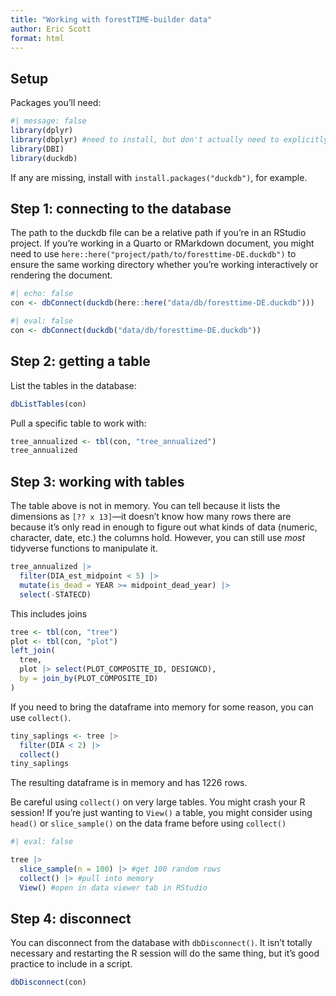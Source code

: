 ```yaml
---
title: "Working with forestTIME-builder data"
author: Eric Scott
format: html
---
```


## Setup

Packages you'll need:

```r
#| message: false
library(dplyr)
library(dbplyr) #need to install, but don't actually need to explicitly load
library(DBI)
library(duckdb)
```

If any are missing, install with `install.packages("duckdb")`, for example.

## Step 1: connecting to the database

::: callout-tip
The path to the duckdb file can be a relative path if you're in an RStudio project.
If you're working in a Quarto or RMarkdown document, you might need to use `here::here("project/path/to/foresttime-DE.duckdb")` to ensure the same working directory whether you're working interactively or rendering the document.
:::

```r
#| echo: false
con <- dbConnect(duckdb(here::here("data/db/foresttime-DE.duckdb")))
```

```r
#| eval: false
con <- dbConnect(duckdb("data/db/foresttime-DE.duckdb"))
```

## Step 2: getting a table

List the tables in the database:

```r
dbListTables(con)
```

Pull a specific table to work with:

```r
tree_annualized <- tbl(con, "tree_annualized")
tree_annualized
```

## Step 3: working with tables

The table above is not in memory.
You can tell because it lists the dimensions as `[?? x 13]`—it doesn't know how many rows there are because it's only read in enough to figure out what kinds of data (numeric, character, date, etc.) the columns hold.
However, you can still use *most* tidyverse functions to manipulate it.

```r
tree_annualized |> 
  filter(DIA_est_midpoint < 5) |> 
  mutate(is_dead = YEAR >= midpoint_dead_year) |> 
  select(-STATECD)
```

This includes joins

```r
tree <- tbl(con, "tree")
plot <- tbl(con, "plot")
left_join(
  tree,
  plot |> select(PLOT_COMPOSITE_ID, DESIGNCD),
  by = join_by(PLOT_COMPOSITE_ID)
)
```

If you need to bring the dataframe into memory for some reason, you can use `collect()`.

```r
tiny_saplings <- tree |> 
  filter(DIA < 2) |> 
  collect()
tiny_saplings
```

The resulting dataframe is in memory and has 1226 rows.

::: callout-important
Be careful using `collect()` on very large tables.
You might crash your R session!
If you're just wanting to `View()` a table, you might consider using `head()` or `slice_sample()` on the data frame before using `collect()`
:::

```r
#| eval: false

tree |> 
  slice_sample(n = 100) |> #get 100 random rows
  collect() |> #pull into memory
  View() #open in data viewer tab in RStudio

```

## Step 4: disconnect

You can disconnect from the database with `dbDisconnect()`.
It isn't totally necessary and restarting the R session will do the same thing, but it's good practice to include in a script.

```r
dbDisconnect(con)
```
